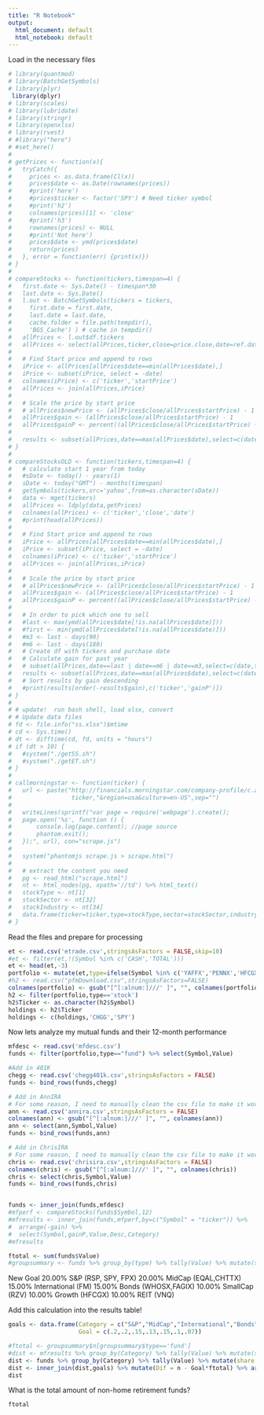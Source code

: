 ```yaml
---
title: "R Notebook"
output:
  html_document: default
  html_notebook: default
---
```


Load in the necessary files

```r
# library(quantmod)
# library(BatchGetSymbols)
# library(plyr)
 library(dplyr)
# library(scales)
# library(lubridate)
# library(stringr)
# library(openxlsx)
# library(rvest)
# #library("here")
# #set_here()
# 
# getPrices <- function(x){
#   tryCatch({
#     prices <- as.data.frame(Cl(x))
#     prices$date <- as.Date(rownames(prices))
#     #print('here')
#     #prices$ticker <- factor('SPY') # Need ticker symbol
#     #print('h2')
#     colnames(prices)[1] <- 'close'
#     #print('h3')
#     rownames(prices) <- NULL
#     #print('Not here')
#     prices$date <- ymd(prices$date)
#     return(prices)
#   }, error = function(err) {print(x)})
# }
# 
# compareStocks <- function(tickers,timespan=4) {
#   first.date <- Sys.Date() - timespan*30
#   last.date <- Sys.Date()
#   l.out <- BatchGetSymbols(tickers = tickers,
#     first.date = first.date,
#     last.date = last.date,
#     cache.folder = file.path(tempdir(),
#     'BGS_Cache') ) # cache in tempdir()
#   allPrices <- l.out$df.tickers
#   allPrices <- select(allPrices,ticker,close=price.close,date=ref.date)
#   
#   # Find Start price and append to rows
#   iPrice <- allPrices[allPrices$date==min(allPrices$date),]
#   iPrice <- subset(iPrice, select = -date)
#   colnames(iPrice) <- c('ticker','startPrice')
#   allPrices <- join(allPrices,iPrice)  
#   
#   # Scale the price by start price
#   # allPrices$newPrice <- (allPrices$close/allPrices$startPrice) - 1
#   allPrices$gain <- (allPrices$close/allPrices$startPrice) - 1
#   allPrices$gainP <- percent((allPrices$close/allPrices$startPrice) - 1)
#   
#   results <- subset(allPrices,date==max(allPrices$date),select=c(date,ticker,gain,gainP))
# }
# 
# compareStocksOLD <- function(tickers,timespan=4) {
#   # calculate start 1 year from today
#   #sDate <- today() - years(1)
#   sDate <- today("GMT") - months(timespan)
#   getSymbols(tickers,src='yahoo',from=as.character(sDate))
#   data <- mget(tickers)
#   allPrices <- ldply(data,getPrices)
#   colnames(allPrices) <- c('ticker','close','date')
#   #print(head(allPrices))
#   
#   # Find Start price and append to rows
#   iPrice <- allPrices[allPrices$date==min(allPrices$date),]
#   iPrice <- subset(iPrice, select = -date)
#   colnames(iPrice) <- c('ticker','startPrice')
#   allPrices <- join(allPrices,iPrice)  
#   
#   # Scale the price by start price
#   # allPrices$newPrice <- (allPrices$close/allPrices$startPrice) - 1
#   allPrices$gain <- (allPrices$close/allPrices$startPrice) - 1
#   allPrices$gainP <- percent((allPrices$close/allPrices$startPrice) - 1)
#   
#   # In order to pick which one to sell
#   #last <- max(ymd(allPrices$date[!is.na(allPrices$date)]))
#   #first <- min(ymd(allPrices$date[!is.na(allPrices$date)]))
#   #m3 <- last - days(90)
#   #m6 <- last - days(180)
#   # Create df with tickers and purchase date
#   # Calculate gain for past year
#   # subset(allPrices,date==last | date==m6 | date==m3,select=c(date,ticker,gain))
#   results <- subset(allPrices,date==max(allPrices$date),select=c(date,ticker,gain,gainP))
#   # Sort results by gain descending
#   #print(results[order(-results$gain),c('ticker','gainP')])
# }
# 
# # update!  run bash shell, load xlsx, convert
# # Update data files
# fd <- file.info("ss.xlsx")$mtime
# cd <- Sys.time()
# dt <- difftime(cd, fd, units = "hours")
# if (dt > 10) {
#   #system("./getSS.sh")
#   #system("./getET.sh")
# }
# 
# callmorningstar <- function(ticker) {
#   url <- paste("http://financials.morningstar.com/company-profile/c.action?t=",
#                 ticker,"&region=usa&culture=en-US",sep="")
# 
#   writeLines(sprintf("var page = require('webpage').create();
#   page.open('%s', function () {
#       console.log(page.content); //page source
#       phantom.exit();
#   });", url), con="scrape.js")
#   
#   system("phantomjs scrape.js > scrape.html")
#   
#   # extract the content you need
#   pg <- read_html("scrape.html")
#   nt <- html_nodes(pg, xpath='//td') %>% html_text()
#   stockType <- nt[1]
#   stockSector <- nt[32]
#   stockIndustry <- nt[34]
#   data.frame(ticker=ticker,type=stockType,sector=stockSector,industry=stockIndustry)
# }


```

Read the files and prepare for processing
```r
et <- read.csv('etrade.csv',stringsAsFactors = FALSE,skip=10) 
#et <- filter(et,!(Symbol %in% c('CASH','TOTAL')))
et <- head(et,-3)
portfolio <- mutate(et,type=ifelse(Symbol %in% c('YAFFX','PENNX','HFCGX','FAGIX','CHTTX','RZV','DGS','FM','VNQ','FPX','SPY','WHOSX','RSP','EQAL'),'fund','stock'))
#h2 <- read.csv("pfmDownload.csv",stringsAsFactors=FALSE)
colnames(portfolio) <- gsub("[^[:alnum:]///' ]", "", colnames(portfolio))
h2 <- filter(portfolio,type=='stock')
h2$Ticker <- as.character(h2$Symbol)
holdings <- h2$Ticker
holdings <- c(holdings,'CHGG','SPY')


```


Now lets analyze my mutual funds and their 12-month performance

```r
mfdesc <- read.csv('mfdesc.csv')
funds <- filter(portfolio,type=="fund") %>% select(Symbol,Value)

#Add in 401K
chegg <- read.csv('chegg401k.csv',stringsAsFactors = FALSE)
funds <- bind_rows(funds,chegg)

# Add in AnnIRA
# For some reason, I need to manually clean the csv file to make it work
ann <- read.csv('annira.csv',stringsAsFactors = FALSE) 
colnames(ann) <- gsub("[^[:alnum:]///' ]", "", colnames(ann))
ann <- select(ann,Symbol,Value)
funds <- bind_rows(funds,ann)

# Add in ChrisIRA
# For some reason, I need to manually clean the csv file to make it work
chris <- read.csv('chrisira.csv',stringsAsFactors = FALSE) 
colnames(chris) <- gsub("[^[:alnum:]///' ]", "", colnames(chris))
chris <- select(chris,Symbol,Value)
funds <- bind_rows(funds,chris)


funds <- inner_join(funds,mfdesc)
#mfperf <- compareStocks(funds$Symbol,12)
#mfresults <- inner_join(funds,mfperf,by=c("Symbol" = "ticker")) %>% 
#  arrange(-gain) %>%  
#  select(Symbol,gainP,Value,Desc,Category)
#mfresults

ftotal <- sum(funds$Value)
#groupsummary <- funds %>% group_by(type) %>% tally(Value) %>% mutate(share = n/ftotal)


```
New Goal
20.00%	S&P (RSP, SPY, FPX)
20.00%	MidCap (EQAL,CHTTX)
15.00%	International (FM)
15.00%	Bonds (WHOSX,FAGIX)
10.00%  SmallCap (RZV)
10.00%	Growth (HFCGX)
10.00%	REIT (VNQ)


Add this calculation into the results table!
```r

goals <- data.frame(Category = c("S&P","MidCap","International","Bonds","SmallCap","Growth","REIT"),
                    Goal = c(.2,.2,.15,.13,.15,.1,.07))

#ftotal <- groupsummary$n[groupsummary$type=='fund']
#dist <- mfresults %>% group_by(Category) %>% tally(Value) %>% mutate(share = n/ftotal) %>% arrange(-share)
dist <- funds %>% group_by(Category) %>% tally(Value) %>% mutate(share = n/ftotal)
dist <- inner_join(dist,goals) %>% mutate(Dif = n - Goal*ftotal) %>% arrange(Dif)
dist
```
What is the total amount of non-home retirement funds?
```r
ftotal
```

